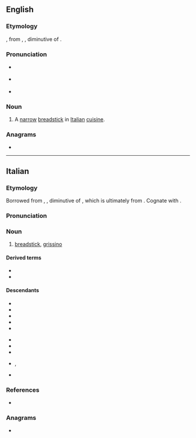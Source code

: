 ==English==

===Etymology===
{{bor|en|it|grissino}}, from {{der|en|pms|grissin}}, {{m|pms|ghërsin}}, diminutive of {{m|pms|ghersa||line, row}}.

===Pronunciation===
* {{a|UK}} {{IPA|en|/ɡɹɪˈsiːnəʊ/}}
* {{a|US}} {{IPA|en|/ɡɹəˈsinoʊ/}}
* {{rhymes|en|iːnəʊ|s=3}}

===Noun===
{{en-noun|grissini}}

# A [[narrow]] [[breadstick]] in [[Italian]] [[cuisine]].

===Anagrams===
* {{anagrams|en|a=giinorss|signiors}}

{{topics|en|Breads}}

----

==Italian==
{{wikipedia|lang=it}}

===Etymology===
Borrowed from {{bor|it|pms|grissin}}, {{m|pms|ghërsin}}, diminutive of {{m|pms|ghersa||line, row}}, which is ultimately from {{der|it|la|cratis||wickerwork, fascine}}. Cognate with {{cog|fr|gressin}}.

===Pronunciation===
{{it-pr|grissìno}}

===Noun===
{{it-noun|m}}

# [[breadstick]], [[#English|grissino]]

====Derived terms====
* {{l|it|grissineria}}
* {{l|it|grissinificio}}

====Descendants====
{{desc-top}}
* {{desc|fr|grissini|bor=1}}
* {{desc|de|Grissini|bor=1}}
* {{desc|el|κριτσίνι|bor=1}}
* {{desc|he|גריסיני|bor=1|tr=grisíni}}
* {{desc|ja|グリッシーニ|bor=1|tr=gurisshīni}}
{{desc-mid}}
* {{desc|pl|grissini|bor=1}}
* {{desc|pt|gressino|bor=1}}
* {{desc|ru|грисси́ни|bor=1}}
* {{desc|sh|гриси́ни|bor=1}}, {{l|sh|grisíni}}
* {{desc|es|grisín|bor=1}}
{{desc-bottom}}

===References===
* {{R:it:etimo|grissino}}

===Anagrams===
* {{anagrams|it|a=giinorss|ingrossi|signorsì}}

{{C|it|Breads}}